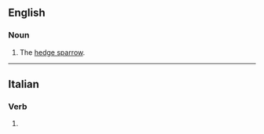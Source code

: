 ==English==

===Noun===
{{en-noun}}

# {{lb|en|UK|dialect}} The [[hedge sparrow]].

{{Webster 1913}}

----

==Italian==

===Verb===
{{head|it|verb form}}

# {{inflection of|sparere||3|s|phis|lang=it}}